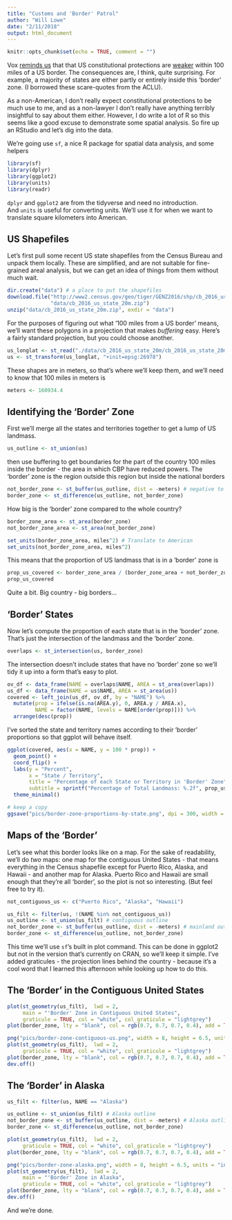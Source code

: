 ```yaml
---
title: "Customs and 'Border' Patrol"
author: "Will Lowe"
date: "2/11/2018"
output: html_document
---
```


```r
knitr::opts_chunk$set(echo = TRUE, comment = "")
```

Vox [reminds us](https://www.vox.com/policy-and-politics/2018/2/9/16974510/border-patrol-greyhound-bus-amtrak-train)
that that US constitutional protections 
are [weaker](https://www.aclu.org/other/constitution-100-mile-border-zone)
within 100 miles of a US border.  The consequences are, I think,
quite surprising.  For example, a majority of states are either partly or entirely 
inside this 'border' zone.  (I borrowed these scare-quotes from the ACLU).

As a non-American, I don't really expect constitutional protections to be much use to
me, and as a non-lawyer I don't really have anything terribly insightful to say about
them either.  However, I do write a lot of R so this seems like a good excuse to
demonstrate some spatial analysis.  So fire up an RStudio and let's dig into the 
data.

We're going use `sf`, a nice R package for spatial data analysis, and some helpers
```r
library(sf)
library(dplyr)
library(ggplot2)
library(units)
library(readr)
```
`dplyr` and `ggplot2` are from the tidyverse and need no introduction.  
And `units` is useful for converting units.  We'll use it for when we want to 
translate square kilometers into American.

## US Shapefiles

Let's first pull some recent US state shapefiles from the Census Bureau and 
unpack them locally.  These are simplified, and are not suitable for fine-grained 
areal analysis, but we can get an idea of things from them without much wait.
```r
dir.create("data") # a place to put the shapefiles
download.file("http://www2.census.gov/geo/tiger/GENZ2016/shp/cb_2016_us_state_20m.zip",
              "data/cb_2016_us_state_20m.zip")
unzip("data/cb_2016_us_state_20m.zip", exdir = "data")
```

For the purposes of figuring out what '100 miles from a US border' means,
we'll want these polygons in a projection that makes *buffering* easy.
Here's a fairly standard projection, but you could choose another.
```r
us_longlat <- st_read("./data/cb_2016_us_state_20m/cb_2016_us_state_20m.shp")
us <- st_transform(us_longlat, "+init=epsg:26978")
```
These shapes are in meters, so that's where we'll keep them, and we'll
need to know that 100 miles in meters is
```r
meters <- 160934.4
```

## Identifying the 'Border' Zone

First we'll merge all the states and territories together to get a lump
of US landmass.
```r
us_outline <- st_union(us)
```
then use buffering to get boundaries for the part of the country 100 miles 
inside the border - the area in which CBP have reduced powers. 
The 'border' zone is the region outside this region but inside the national borders
```r
not_border_zone <- st_buffer(us_outline, dist = -meters) # negative to go inland
border_zone <- st_difference(us_outline, not_border_zone)
```

How big is the 'border' zone compared to the whole country?
```r
border_zone_area <- st_area(border_zone)
not_border_zone_area <- st_area(not_border_zone)

set_units(border_zone_area, miles^2) # Translate to American
set_units(not_border_zone_area, miles^2)
```
This means that the proportion of US landmass that is in a 'border' zone is
```r
prop_us_covered <- border_zone_area / (border_zone_area + not_border_zone_area)
prop_us_covered
```
Quite a bit.  Big country - big borders...

## 'Border' States

Now let's compute the proportion of each state that is in the 'border' zone.
That's just the intersection of the landmass and the 'border' zone.
```r
overlaps <- st_intersection(us, border_zone)
```
The intersection doesn't include states that have no 'border' zone
so we'll tidy it up into a form that's easy to plot.
```r
ov_df <- data_frame(NAME = overlaps$NAME, AREA = st_area(overlaps))
us_df <- data_frame(NAME = us$NAME, AREA = st_area(us))
covered <- left_join(us_df, ov_df, by = "NAME") %>%
  mutate(prop = ifelse(is.na(AREA.y), 0, AREA.y / AREA.x),
         NAME = factor(NAME, levels = NAME[order(prop)])) %>%
  arrange(desc(prop))
```
I've sorted the state and territory names according to their 'border'
proportions so that ggplot will behave itself.

```r
ggplot(covered, aes(x = NAME, y = 100 * prop)) +
  geom_point() +
  coord_flip() +
  labs(y = "Percent",
       x = "State / Territory",
       title = "Percentage of each State or Territory in 'Border' Zone",
       subtitle = sprintf("Percentage of Total Landmass: %.2f", prop_us_covered)) +
  theme_minimal()
```

```r
# keep a copy
ggsave("pics/border-zone-proportions-by-state.png", dpi = 300, width = 7, height = 7)
```

## Maps of the 'Border'

Let's see what this border looks like on a map.  For the sake of 
readability, we'll do *two* maps: one map for 
the contiguous United States - that means everything in the Census shapefile
except for Puerto Rico, Alaska, and Hawaii - and another map for Alaska.
Puerto Rico and Hawaii are small enough that they're all 'border', so the 
plot is not so interesting. (But feel free to try it).
```r
not_contiguous_us <- c("Puerto Rico", "Alaska", "Hawaii")

us_filt <- filter(us, !(NAME %in% not_contiguous_us))
us_outline <- st_union(us_filt) # contiguous outline
not_border_zone <- st_buffer(us_outline, dist = -meters) # mainland outline 100m in
border_zone <- st_difference(us_outline, not_border_zone)
```
This time we'll use `sf`'s built in plot command.  This can be done in ggplot2 
but not in the version that's currently on CRAN, so we'll keep it simple.
I've added graticules - the projection lines behind the country - 
because it's a cool word that I learned this afternoon
while looking up how to do this.

## The 'Border' in the Contiguous United States

```r
plot(st_geometry(us_filt),  lwd = 2,
     main = "'Border' Zone in Contiguous United States",
     graticule = TRUE, col = "white", col_graticule = "lightgrey")
plot(border_zone, lty = "blank", col = rgb(0.7, 0.7, 0.7, 0.4), add = TRUE)
```

```r
png("pics/border-zone-contiguous-us.png", width = 8, height = 6.5, units = "in", res = 300)
plot(st_geometry(us_filt),  lwd = 2,
     graticule = TRUE, col = "white", col_graticule = "lightgrey")
plot(border_zone, lty = "blank", col = rgb(0.7, 0.7, 0.7, 0.4), add = TRUE)
dev.off()
```

## The 'Border' in Alaska

```r
us_filt <- filter(us, NAME == "Alaska")

us_outline <- st_union(us_filt) # Alaska outline
not_border_zone <- st_buffer(us_outline, dist = -meters) # Alaska outline 100m in
border_zone <- st_difference(us_outline, not_border_zone)

plot(st_geometry(us_filt),  lwd = 2,
     graticule = TRUE, col = "white", col_graticule = "lightgrey")
plot(border_zone, lty = "blank", col = rgb(0.7, 0.7, 0.7, 0.4), add = TRUE)
```

```r
png("pics/border-zone-alaska.png", width = 8, height = 6.5, units = "in", res = 300)
plot(st_geometry(us_filt),  lwd = 2,
     main = "'Border' Zone in Alaska",
     graticule = TRUE, col = "white", col_graticule = "lightgrey")
plot(border_zone, lty = "blank", col = rgb(0.7, 0.7, 0.7, 0.4), add = TRUE)
dev.off()
```
And we're done.

